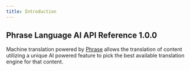```yaml
---
title: Introduction
---
```


## Phrase Language AI API Reference 1.0.0

Machine translation powered by [Phrase](https://phrase.com/) allows the translation of content utilizing a unique AI powered feature to pick the best available translation engine for that content.